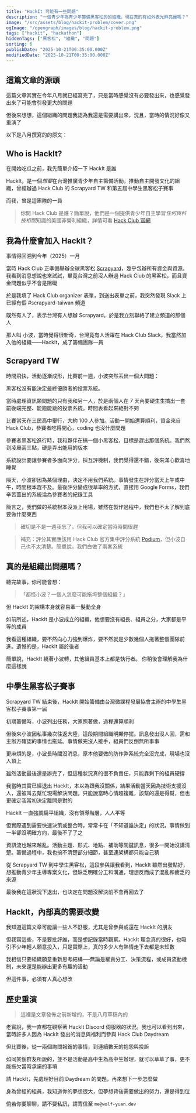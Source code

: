 ```yaml
---
title: "HackIt 可能有一些問題"
description: "一個青少年為青少年籌備黑客松的的組織，現在真的有如外表光鮮亮麗嗎？"
image: "/src/assets/blog/hackit-problem/cover.png"
ogImage: "/opengraph/images/blog/hackit-problem.png"
tags: ["hackit", "hackathon"]
hiddenTags: ["黑客松", "組織", "問題"]
sorting: 6
publishDate: "2025-10-21T00:35:00.000Z"
modifiedDate: "2025-10-21T00:35:00.000Z"
---
```


## 這篇文章的源頭

這篇文章其實在今年八月就已經寫完了，只是當時感覺沒有必要發出來，也感覺發出來了可能會引發更大的問題

但後來想想，這個組織的問題我認為我還是需要講出來，況且，當時的情況好像又重演了

以下是八月撰寫的的原文：

## Who is HackIt?

在開始吃瓜之前，我先簡單介紹一下 HackIt 是誰

HackIt，是一個*想要*在台灣推廣青少年自主籌備活動，推動自主開發文化的組織，曾經辦過 Hack Club 的 Scrapyard TW 和第五屆中學生黑客松子賽事

而我，曾是這團隊的一員

> 你問 Hack Club 是誰？簡單說，他們是一個提供青少年自主學習*任何與科技相關*知識的美國非營利組織，詳情可看 [Hack Club 官網](https://hackclub.com/)

## 我為什麼會加入 HackIt？

事情得回溯到今年（2025）一月

當時 Hack Club 正準備舉辦全球黑客松 [Scrapyard](https://scrapyard.hackclub.com/)，幾乎包辦所有資金與資源。我看到消息想說也來試試，畢竟台灣之前沒人辦過 Hack Club 的黑客松，而且資金問題似乎不會是阻礙

於是我填了 Hack Club organizer 表單，到送出表單之前，我突然發現 Slack 上已經有個 #scrapyard-taiwan 頻道

既然有人了，表示台灣有人想辦 Scrapyard。於是我立刻聯絡了建立頻道的那個人

那人叫 小波，當時覺得很新奇，台灣竟有人活躍在 Hack Club Slack，我當然加入他的組織——HackIt，成了籌備團隊一員

## Scrapyard TW

時間飛快，活動逐漸成形，比賽前一週，小波突然丟出一個大問題：

黑客松沒有能決定最終優勝者的投票系統。

當時處理資訊類問題的只有我和另一人，於是兩個人在 7 天內要硬生生搞出一套前後端完整、能跑能跳的投票系統。時間表看起來絕對不夠

比賽當天在三民高中舉行，大約 100 人參加。活動一開始還算順利，資金來自 Hack Club，參賽者吃得開心，coding 也沒什麼問題

參賽者黑客松進行時，我和夥伴在搞一個小黑客松，目標是趕出那個系統。我們熬到凌晨兩三點，硬是弄出能用的版本

系統設計要讓參賽者多面向評分，採互評機制，我們覺得還不錯，後來滿心歡喜地睡覺

隔天，小波卻因為某個理由，決定不用我們系統。事情發生在評分當天上午或中午，時間根本趕不及。最後評分變成很草率的方式，直接用 Google Forms，我們辛苦蓋出的系統淪為參賽者的紀錄工具

簡言之，我們做的系統根本沒派上用場，雖然在製作過程中，我們也不太了解到底要做什麼東西

> 確切是不是一週我忘了，但我可以確定當時時間很趕

> 補充：評分其實應該用 Hack Club 官方集中評分系統 [Podium](https://podium.hackclub.com/)，但小波自己也不太清楚。簡單說，我們白做了兩套系統

## 真的是組織出問題嗎？

聽完故事，你可能會想：

> 「都怪小波？一個人怎麼可能拖垮整個組織？」

但 HackIt 的架構本身就容易牽一髮動全身

如前所述，HackIt 是小波成立的組織，他想要沒有組長、組員之分，大家都是平等的成員

我看這種組織，要不然向心力強到爆炸，要不然就是少數幾個人拖著整個團隊前進。遺憾的是，HackIt 屬於後者

簡單說，HackIt 繞著小波轉，其他組員基本上都是執行者。 你稍後會理解我為什麼這樣說

## 中學生黑客松子賽事

Scrapyard TW 結束後，HackIt 開始籌備由台灣微課程發展協會主辦的中學生黑客松子賽事第一屆

初期籌備時，小波列出任務，大家照著做，過程還算順利

但後來小波因私事幾次往返大陸，這段期間組織明顯停擺。訊息發出沒人回，需和主辦方確認的事情也拖延。事情做完沒人接手，組員們反倒無所事事

更麻煩的是，小波長時間沒消息，原本他要做的防作弊系統完全沒完成，現場也沒人頂上

雖然活動最後還是辦完了，但這種狀況真的很不負責任，只能靠剩下的組員硬撐

我當時其實已經退出 HackIt，本以為跟我沒關係，結果活動當天因為技術支援沒人，還被叫去幫忙現場解決問題。只能說當時心情超複雜，該幫的還是得幫，但也更確定我當初決定離開是對的

HackIt 一直強調扁平組織，沒有領導階層，人人平等

但實際遇到需要快速決策或整合時，常常卡在「不知道誰決定」的狀況。事情做到一半卻沒明確方向，最後不了了之

資訊流也越來越亂。活動主題、形式、地點、補助等關鍵訊息，很多一開始沒講清楚。籌備過程中，我也搞不清楚部分細節，甚至連架構都只能自己猜

從 Scrapyard TW 到中學生黑客松，這段參與讓我看到，HackIt 雖然出發點好，想推動青少年主導專案文化，但缺乏明確分工和溝通，理想反而成了混亂和疲乏的來源

最後我在這狀況下退出，也決定在問題沒解決前不會再回去了

## HackIt，內部真的需要改變

我知道這篇文章可能讓一些人不舒服，尤其是曾參與或還在 HackIt 的朋友

但我寫這些，不是要批評誰，而是想記錄當時觀察。HackIt 理念真的很好，也吸引不少年輕人願意投入，只是實際上，真的多少人有熱情走下去都是未知數

我相信只要組織願意重新思考結構──無論是權責分工、決策流程，或成員流動機制，未來還是能辦出更多有趣的活動

但這件事，必須有人真心想改

## 歷史重演

> 這裡是文章發佈之前新增的，不是八月草稿內的

老實說，我一直都在觀察著 HackIt Discord 伺服器的狀況。我也可以看到出來，當時許多人因為 HackIt 發出的消息與福利而參與 Hack Club Daydream

但比賽後，從一兩個詢問報銷的事情，到連續數天的抱怨與投訴

如同某個群友所說的，並不是活動是高中生為高中生辦理，就可以草草了事，更不能拖欠當時承諾的事項

請 HackIt，先處理好目前 Daydream 的問題，再來想下一步怎麼做

身為曾經的組員，我知道你的夢想很大，但夢想背後需要做出的努力，還是得到位

倘若你要聊聊，請不要私訊，請寄信至 `me@wolf-yuan.dev`

